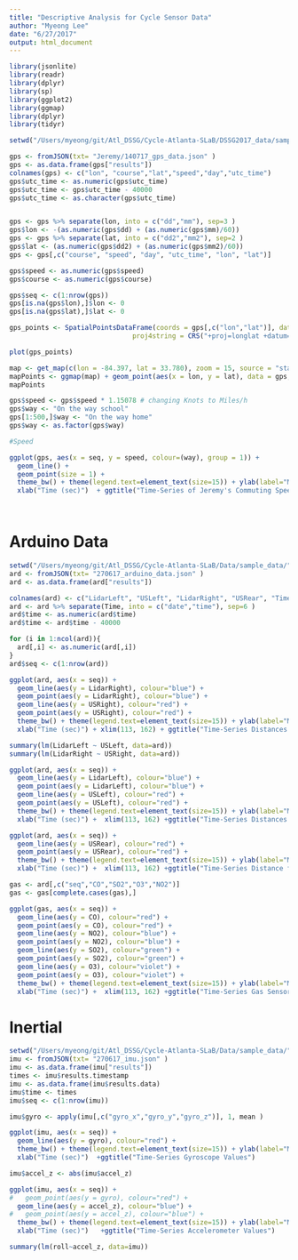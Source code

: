 ```yaml
---
title: "Descriptive Analysis for Cycle Sensor Data"
author: "Myeong Lee"
date: "6/27/2017"
output: html_document
---
```


```r
library(jsonlite)
library(readr)
library(dplyr)
library(sp)
library(ggplot2)
library(ggmap)
library(dplyr)
library(tidyr)

setwd("/Users/myeong/git/Atl_DSSG/Cycle-Atlanta-SLaB/DSSG2017_data/sample_data/")

gps <- fromJSON(txt= "Jeremy/140717_gps_data.json" )
gps <- as.data.frame(gps["results"])
colnames(gps) <- c("lon", "course","lat","speed","day","utc_time")
gps$utc_time <- as.numeric(gps$utc_time)
gps$utc_time <- gps$utc_time - 40000
gps$utc_time <- as.character(gps$utc_time)


gps <- gps %>% separate(lon, into = c("dd","mm"), sep=3 )
gps$lon <- -(as.numeric(gps$dd) + (as.numeric(gps$mm)/60))
gps <- gps %>% separate(lat, into = c("dd2","mm2"), sep=2 )
gps$lat <- (as.numeric(gps$dd2) + (as.numeric(gps$mm2)/60))
gps <- gps[,c("course", "speed", "day", "utc_time", "lon", "lat")]

gps$speed <- as.numeric(gps$speed)
gps$course <- as.numeric(gps$course)

gps$seq <- c(1:nrow(gps))
gps[is.na(gps$lon),]$lon <- 0
gps[is.na(gps$lat),]$lat <- 0

gps_points <- SpatialPointsDataFrame(coords = gps[,c("lon","lat")], data = gps,
                               proj4string = CRS("+proj=longlat +datum=WGS84 +ellps=WGS84 +towgs84=0,0,0"))

plot(gps_points)

map <- get_map(c(lon = -84.397, lat = 33.780), zoom = 15, source = "stamen", maptype = "toner")
mapPoints <- ggmap(map) + geom_point(aes(x = lon, y = lat), data = gps, alpha = .5, color="darkred", size = 1)
mapPoints

gps$speed <- gps$speed * 1.15078 # changing Knots to Miles/h
gps$way <- "On the way school"
gps[1:500,]$way <- "On the way home"
gps$way <- as.factor(gps$way)

#Speed

ggplot(gps, aes(x = seq, y = speed, colour=(way), group = 1)) +
  geom_line() +
  geom_point(size = 1) +
  theme_bw() + theme(legend.text=element_text(size=15)) + ylab(label="MPH") + 
  xlab("Time (sec)")  + ggtitle("Time-Series of Jeremy's Commuting Speed (July 14, 2017)")




```

# Arduino Data
```r
setwd("/Users/myeong/git/Atl_DSSG/Cycle-Atlanta-SLaB/Data/sample_data/")
ard <- fromJSON(txt= "270617_arduino_data.json" )
ard <- as.data.frame(ard["results"])

colnames(ard) <- c("LidarLeft", "USLeft", "LidarRight", "USRear", "Time", "USRight", "CO", "NO2", "P10", "P25", "SO2", "O3")
ard <- ard %>% separate(Time, into = c("date","time"), sep=6 )
ard$time <- as.numeric(ard$time)
ard$time <- ard$time - 40000

for (i in 1:ncol(ard)){
  ard[,i] <- as.numeric(ard[,i])  
}
ard$seq <- c(1:nrow(ard))

ggplot(ard, aes(x = seq)) +
  geom_line(aes(y = LidarRight), colour="blue") + 
  geom_point(aes(y = LidarRight), colour="blue") + 
  geom_line(aes(y = USRight), colour="red") +
  geom_point(aes(y = USRight), colour="red") +
  theme_bw() + theme(legend.text=element_text(size=15)) + ylab(label="Magnitude") + 
  xlab("Time (sec)") + xlim(113, 162) + ggtitle("Time-Series Distances for the Right-Side Lidar and Sonar")

summary(lm(LidarLeft ~ USLeft, data=ard))
summary(lm(LidarRight ~ USRight, data=ard))

ggplot(ard, aes(x = seq)) +
  geom_line(aes(y = LidarLeft), colour="blue") + 
  geom_point(aes(y = LidarLeft), colour="blue") + 
  geom_line(aes(y = USLeft), colour="red") +
  geom_point(aes(y = USLeft), colour="red") +
  theme_bw() + theme(legend.text=element_text(size=15)) + ylab(label="Magnitude") + 
  xlab("Time (sec)") +  xlim(113, 162) +ggtitle("Time-Series Distances for the Left-Side Lidar and Sonar")

ggplot(ard, aes(x = seq)) +
  geom_line(aes(y = USRear), colour="red") +
  geom_point(aes(y = USRear), colour="red") +
  theme_bw() + theme(legend.text=element_text(size=15)) + ylab(label="Magnitude") + 
  xlab("Time (sec)") +  xlim(113, 162) +ggtitle("Time-Series Distance for the Rear Sonar")

gas <- ard[,c("seq","CO","SO2","O3","NO2")]
gas <- gas[complete.cases(gas),]

ggplot(gas, aes(x = seq)) +
  geom_line(aes(y = CO), colour="red") +
  geom_point(aes(y = CO), colour="red") +
  geom_line(aes(y = NO2), colour="blue") +
  geom_point(aes(y = NO2), colour="blue") +
  geom_line(aes(y = SO2), colour="green") +
  geom_point(aes(y = SO2), colour="green") +
  geom_line(aes(y = O3), colour="violet") +
  geom_point(aes(y = O3), colour="violet") +
  theme_bw() + theme(legend.text=element_text(size=15)) + ylab(label="Magnitude") + 
  xlab("Time (sec)") +  xlim(113, 162) +ggtitle("Time-Series Gas Sensor Values")

```

# Inertial
```r
setwd("/Users/myeong/git/Atl_DSSG/Cycle-Atlanta-SLaB/Data/sample_data/")
imu <- fromJSON(txt= "270617_imu.json" )
imu <- as.data.frame(imu["results"])
times <- imu$results.timestamp
imu <- as.data.frame(imu$results.data)
imu$time <- times
imu$seq <- c(1:nrow(imu))

imu$gyro <- apply(imu[,c("gyro_x","gyro_y","gyro_z")], 1, mean )

ggplot(imu, aes(x = seq)) +
  geom_line(aes(y = gyro), colour="red") +
  theme_bw() + theme(legend.text=element_text(size=15)) + ylab(label="Magnitude") + 
  xlab("Time (sec)")  +ggtitle("Time-Series Gyroscope Values")

imu$accel_z <- abs(imu$accel_z)

ggplot(imu, aes(x = seq)) +
#   geom_point(aes(y = gyro), colour="red") +
  geom_line(aes(y = accel_z), colour="blue") +
#   geom_point(aes(y = accel_z), colour="blue") +
  theme_bw() + theme(legend.text=element_text(size=15)) + ylab(label="Magnitude") + 
  xlab("Time (sec)")   +ggtitle("Time-Series Accelerometer Values")

summary(lm(roll~accel_z, data=imu))

```


